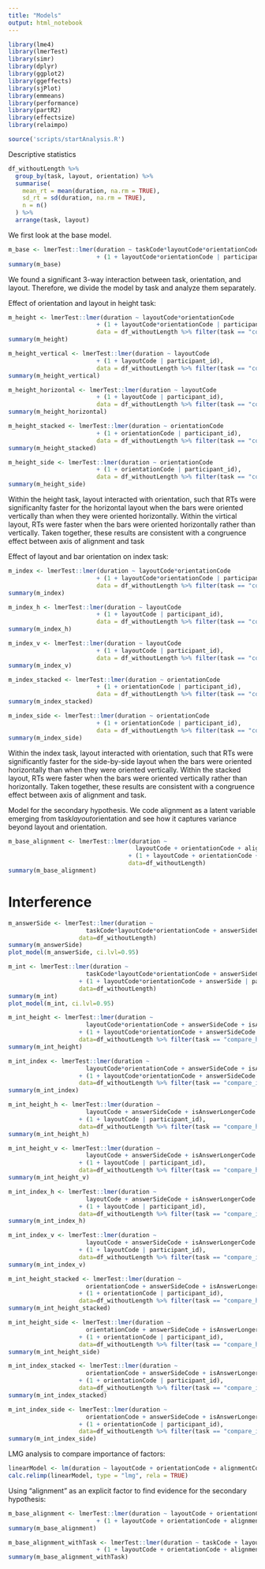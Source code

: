 ```yaml
---
title: "Models"
output: html_notebook
---
```


```r
library(lme4)
library(lmerTest)
library(simr)
library(dplyr)
library(ggplot2)
library(ggeffects)
library(sjPlot)
library(emmeans)
library(performance)
library(partR2)
library(effectsize)
library(relaimpo)

source('scripts/startAnalysis.R')
```

Descriptive statistics
```r
df_withoutLength %>%
  group_by(task, layout, orientation) %>%
  summarise(
    mean_rt = mean(duration, na.rm = TRUE),
    sd_rt = sd(duration, na.rm = TRUE),
    n = n()
  ) %>%
  arrange(task, layout)
```


We first look at the base model.

```r
m_base <- lmerTest::lmer(duration ~ taskCode*layoutCode*orientationCode 
                         + (1 + layoutCode*orientationCode | participant_id), data = df_withoutLength)
summary(m_base)
```


We found a significant 3-way interaction between task, orientation, and layout. Therefore, we divide the model by task and analyze them separately.

Effect of orientation and layout in height task:
```r
m_height <- lmerTest::lmer(duration ~ layoutCode*orientationCode 
                         + (1 + layoutCode*orientationCode | participant_id), 
                         data = df_withoutLength %>% filter(task == "compare_height"))
summary(m_height)

m_height_vertical <- lmerTest::lmer(duration ~ layoutCode
                         + (1 + layoutCode | participant_id), 
                         data = df_withoutLength %>% filter(task == "compare_height" & orientation == "vertical"))
summary(m_height_vertical)

m_height_horizontal <- lmerTest::lmer(duration ~ layoutCode
                         + (1 + layoutCode | participant_id), 
                         data = df_withoutLength %>% filter(task == "compare_height" & orientation == "horizontal"))
summary(m_height_horizontal)

m_height_stacked <- lmerTest::lmer(duration ~ orientationCode
                         + (1 + orientationCode | participant_id), 
                         data = df_withoutLength %>% filter(task == "compare_height" & layout == "stacked"))
summary(m_height_stacked)

m_height_side <- lmerTest::lmer(duration ~ orientationCode
                         + (1 + orientationCode | participant_id), 
                         data = df_withoutLength %>% filter(task == "compare_height" & layout == "side-by-side"))
summary(m_height_side)
```

Within the height task, layout interacted with orientation, such that RTs were significanlty faster for the horizontal layout when the bars were oriented vertically than when they were oriented horizontally. Within the virtical layout, RTs were faster when the bars were oriented horizontally rather than vertically. Taken together, these results are consistent with a congruence effect between axis of alignment and task

Effect of layout and bar orientation on index task:
```r
m_index <- lmerTest::lmer(duration ~ layoutCode*orientationCode
                         + (1 + layoutCode*orientationCode | participant_id), 
                         data = df_withoutLength %>% filter(task == "compare_index"))
summary(m_index)

m_index_h <- lmerTest::lmer(duration ~ layoutCode
                         + (1 + layoutCode | participant_id), 
                         data = df_withoutLength %>% filter(task == "compare_index" & orientation == "horizontal"))
summary(m_index_h)

m_index_v <- lmerTest::lmer(duration ~ layoutCode
                         + (1 + layoutCode | participant_id), 
                         data = df_withoutLength %>% filter(task == "compare_index" & orientation == "vertical"))
summary(m_index_v)

m_index_stacked <- lmerTest::lmer(duration ~ orientationCode
                         + (1 + orientationCode | participant_id), 
                         data = df_withoutLength %>% filter(task == "compare_index" & layout == "stacked"))
summary(m_index_stacked)

m_index_side <- lmerTest::lmer(duration ~ orientationCode
                         + (1 + orientationCode | participant_id), 
                         data = df_withoutLength %>% filter(task == "compare_index" & layout == "side-by-side"))
summary(m_index_side)
```

Within the index task, layout interacted with orientation, such that RTs were significantly faster for the side-by-side layout when the bars were oriented horizontally than when they were oriented vertically. Within the stacked layout, RTs were faster when the bars were oriented vertically rather than horizontally. Taken together, these results are consistent with a congruence effect between axis of alignment and task.

Model for the secondary hypothesis. We code alignment as a latent variable emerging from task*layout*orientation and see how it captures variance beyond layout and orientation.
```r
m_base_alignment <- lmerTest::lmer(duration ~
                                    layoutCode + orientationCode + alignmentCode
                                  + (1 + layoutCode + orientationCode + alignmentCode | participant_id),
                                  data=df_withoutLength)
summary(m_base_alignment)
```

# Interference
```r
m_answerSide <- lmerTest::lmer(duration ~ 
                      taskCode*layoutCode*orientationCode + answerSideCode + (1 + layoutCode*orientationCode + answerSideCode | participant_id),
                    data=df_withoutLength)
summary(m_answerSide)
plot_model(m_answerSide, ci.lvl=0.95)

m_int <- lmerTest::lmer(duration ~ 
                      taskCode*layoutCode*orientationCode + answerSideCode + isAnswerLongerCode + isAnswerDarkerCode + isAnswerLaterCode + isAnswerHigherCode
                    + (1 + layoutCode*orientationCode + answerSide | participant_id),  control = lmerControl(optimizer = "bobyqa"),
                    data=df_withoutLength)
summary(m_int)
plot_model(m_int, ci.lvl=0.95)

m_int_height <- lmerTest::lmer(duration ~ 
                      layoutCode*orientationCode + answerSideCode + isAnswerLongerCode + isAnswerDarkerCode + isAnswerLaterCode
                    + (1 + layoutCode*orientationCode + answerSideCode | participant_id),
                    data=df_withoutLength %>% filter(task == "compare_height"))
summary(m_int_height)

m_int_index <- lmerTest::lmer(duration ~ 
                      layoutCode*orientationCode + answerSideCode + isAnswerLongerCode + isAnswerDarkerCode + isAnswerHigherCode
                    + (1 + layoutCode*orientationCode + answerSideCode | participant_id),
                    data=df_withoutLength %>% filter(task == "compare_index"))
summary(m_int_index)

m_int_height_h <- lmerTest::lmer(duration ~ 
                      layoutCode + answerSideCode + isAnswerLongerCode + isAnswerDarkerCode + isAnswerLaterCode
                    + (1 + layoutCode | participant_id),
                    data=df_withoutLength %>% filter(task == "compare_height", orientation == "horizontal"))
summary(m_int_height_h)

m_int_height_v <- lmerTest::lmer(duration ~ 
                      layoutCode + answerSideCode + isAnswerLongerCode + isAnswerDarkerCode + isAnswerLaterCode
                    + (1 + layoutCode | participant_id),
                    data=df_withoutLength %>% filter(task == "compare_height", orientation == "vertical"))
summary(m_int_height_v)

m_int_index_h <- lmerTest::lmer(duration ~ 
                      layoutCode + answerSideCode + isAnswerLongerCode + isAnswerDarkerCode + isAnswerHigherCode
                    + (1 + layoutCode | participant_id),
                    data=df_withoutLength %>% filter(task == "compare_index", orientation == "horizontal"))
summary(m_int_index_h)

m_int_index_v <- lmerTest::lmer(duration ~ 
                      layoutCode + answerSideCode + isAnswerLongerCode + isAnswerDarkerCode + isAnswerHigherCode
                    + (1 + layoutCode | participant_id),
                    data=df_withoutLength %>% filter(task == "compare_index", orientation == "vertical"))
summary(m_int_index_v)

m_int_height_stacked <- lmerTest::lmer(duration ~ 
                      orientationCode + answerSideCode + isAnswerLongerCode + isAnswerDarkerCode + isAnswerLaterCode
                    + (1 + orientationCode | participant_id),
                    data=df_withoutLength %>% filter(task == "compare_height", layout == "stacked"))
summary(m_int_height_stacked)

m_int_height_side <- lmerTest::lmer(duration ~ 
                      orientationCode + answerSideCode + isAnswerLongerCode + isAnswerDarkerCode + isAnswerLaterCode
                    + (1 + orientationCode | participant_id),
                    data=df_withoutLength %>% filter(task == "compare_height", layout == "side-by-side"))
summary(m_int_height_side)

m_int_index_stacked <- lmerTest::lmer(duration ~ 
                      orientationCode + answerSideCode + isAnswerLongerCode + isAnswerDarkerCode + isAnswerHigherCode
                    + (1 + orientationCode | participant_id),
                    data=df_withoutLength %>% filter(task == "compare_index", layout == "stacked"))
summary(m_int_index_stacked)

m_int_index_side <- lmerTest::lmer(duration ~ 
                      orientationCode + answerSideCode + isAnswerLongerCode + isAnswerDarkerCode + isAnswerHigherCode
                    + (1 + orientationCode | participant_id),
                    data=df_withoutLength %>% filter(task == "compare_index", layout == "side-by-side"))
summary(m_int_index_side)
```

LMG analysis to compare importance of factors:
```r
linearModel <- lm(duration ~ layoutCode + orientationCode + alignmentCode, data = df_withoutLength)
calc.relimp(linearModel, type = "lmg", rela = TRUE)
```

Using "alignment" as an explicit factor to find evidence for the secondary hypothesis:
```r
m_base_alignment <- lmerTest::lmer(duration ~ layoutCode + orientationCode + alignmentCode
                         + (1 + layoutCode + orientationCode + alignmentCode | participant_id), data = df_withoutLength)
summary(m_base_alignment)

m_base_alignment_withTask <- lmerTest::lmer(duration ~ taskCode + layoutCode + orientationCode + alignmentCode
                         + (1 + layoutCode + orientationCode + alignmentCode | participant_id), data = df_withoutLength)
summary(m_base_alignment_withTask)
```